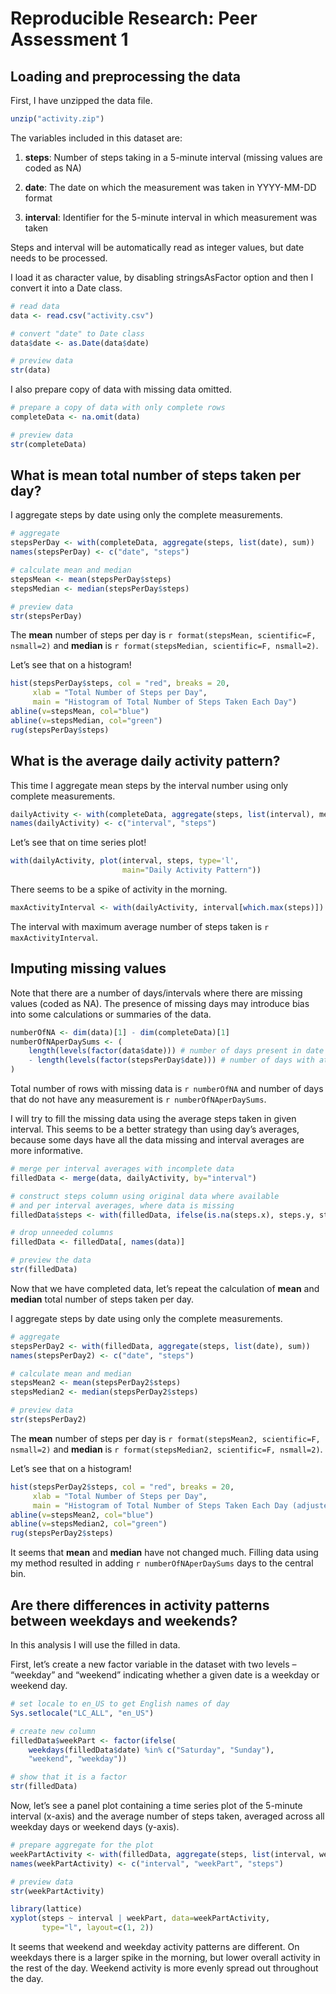 Reproducible Research: Peer Assessment 1
========================================

Loading and preprocessing the data
-------------------------------------

First, I have unzipped the data file.

```r
unzip("activity.zip")
```

The variables included in this dataset are:

1. **steps**: Number of steps taking in a 5-minute interval (missing values are coded as NA)

2. **date**: The date on which the measurement was taken in YYYY-MM-DD format

3. **interval**: Identifier for the 5-minute interval in which measurement was taken

Steps and interval will be automatically read as integer values, but date
needs to be processed.

I load it as character value, by disabling stringsAsFactor option
and then I convert it into a Date class.

```r
# read data
data <- read.csv("activity.csv")

# convert "date" to Date class
data$date <- as.Date(data$date)

# preview data
str(data)
```

I also prepare copy of data with missing data omitted.

```r
# prepare a copy of data with only complete rows
completeData <- na.omit(data)

# preview data
str(completeData)
```


What is mean total number of steps taken per day?
-------------------------------------------------

I aggregate steps by date using only the complete measurements.

```r
# aggregate
stepsPerDay <- with(completeData, aggregate(steps, list(date), sum))
names(stepsPerDay) <- c("date", "steps")

# calculate mean and median
stepsMean <- mean(stepsPerDay$steps)
stepsMedian <- median(stepsPerDay$steps)

# preview data
str(stepsPerDay)
```

The **mean** number of steps per day is
`r format(stepsMean, scientific=F, nsmall=2)`
and **median** is `r format(stepsMedian, scientific=F, nsmall=2)`.

Let's see that on a histogram!

```r
hist(stepsPerDay$steps, col = "red", breaks = 20,
     xlab = "Total Number of Steps per Day",
     main = "Histogram of Total Number of Steps Taken Each Day")
abline(v=stepsMean, col="blue")
abline(v=stepsMedian, col="green")
rug(stepsPerDay$steps)
```



What is the average daily activity pattern?
-------------------------------------------

This time I aggregate mean steps by the interval number using only complete
measurements.

```r
dailyActivity <- with(completeData, aggregate(steps, list(interval), mean))
names(dailyActivity) <- c("interval", "steps")
```

Let's see that on time series plot!

```r
with(dailyActivity, plot(interval, steps, type='l',
                         main="Daily Activity Pattern"))
```

There seems to be a spike of activity in the morning.

```r
maxActivityInterval <- with(dailyActivity, interval[which.max(steps)])
```

The interval with maximum average number of steps taken is
`r maxActivityInterval`.



Imputing missing values
-----------------------

Note that there are a number of days/intervals where there are missing values
(coded as NA). The presence of missing days may introduce bias into some
calculations or summaries of the data.

```r
numberOfNA <- dim(data)[1] - dim(completeData)[1]
numberOfNAperDaySums <- (
    length(levels(factor(data$date))) # number of days present in date column
    - length(levels(factor(stepsPerDay$date))) # number of days with at least one measurement
)
```

Total number of rows with missing data is `r numberOfNA` and number of days
that do not have any measurement is `r numberOfNAperDaySums`.

I will try to fill the missing data using the average steps taken in given
interval. This seems to be a better strategy than using day's averages,
because some days have all the data missing and interval averages are more
informative.

```r
# merge per interval averages with incomplete data
filledData <- merge(data, dailyActivity, by="interval")

# construct steps column using original data where available
# and per interval averages, where data is missing
filledData$steps <- with(filledData, ifelse(is.na(steps.x), steps.y, steps.x))

# drop unneeded columns
filledData <- filledData[, names(data)]

# preview the data
str(filledData)
```

Now that we have completed data, let's repeat the calculation
of **mean** and **median** total number of steps taken per day.

I aggregate steps by date using only the complete measurements.

```r
# aggregate
stepsPerDay2 <- with(filledData, aggregate(steps, list(date), sum))
names(stepsPerDay2) <- c("date", "steps")

# calculate mean and median
stepsMean2 <- mean(stepsPerDay2$steps)
stepsMedian2 <- median(stepsPerDay2$steps)

# preview data
str(stepsPerDay2)
```

The **mean** number of steps per day is
`r format(stepsMean2, scientific=F, nsmall=2)`
and **median** is `r format(stepsMedian2, scientific=F, nsmall=2)`.

Let's see that on a histogram!

```r
hist(stepsPerDay2$steps, col = "red", breaks = 20,
     xlab = "Total Number of Steps per Day",
     main = "Histogram of Total Number of Steps Taken Each Day (adjusted data)")
abline(v=stepsMean2, col="blue")
abline(v=stepsMedian2, col="green")
rug(stepsPerDay2$steps)
```

It seems that **mean** and **median** have not changed much. Filling data using my
method resulted in adding `r numberOfNAperDaySums` days to the central bin.



Are there differences in activity patterns between weekdays and weekends?
-------------------------------------------------------------------------

In this analysis I will use the filled in data.

First, let's create a new factor variable in the dataset with two levels
– “weekday” and “weekend” indicating whether a given date is a weekday
or weekend day.

```r
# set locale to en_US to get English names of day
Sys.setlocale("LC_ALL", "en_US")

# create new column
filledData$weekPart <- factor(ifelse(
    weekdays(filledData$date) %in% c("Saturday", "Sunday"),
    "weekend", "weekday"))

# show that it is a factor
str(filledData)
```

Now, let's see a panel plot containing a time series plot of the 5-minute
interval (x-axis) and the average number of steps taken, averaged across
all weekday days or weekend days (y-axis).

```r
# prepare aggregate for the plot
weekPartActivity <- with(filledData, aggregate(steps, list(interval, weekPart), mean))
names(weekPartActivity) <- c("interval", "weekPart", "steps")

# preview data
str(weekPartActivity)
```

```r
library(lattice)
xyplot(steps ~ interval | weekPart, data=weekPartActivity,
       type="l", layout=c(1, 2))
```

It seems that weekend and weekday activity patterns are different.
On weekdays there is a larger spike in the morning, but lower overall activity
in the rest of the day. Weekend activity is more evenly spread out throughout
the day.
